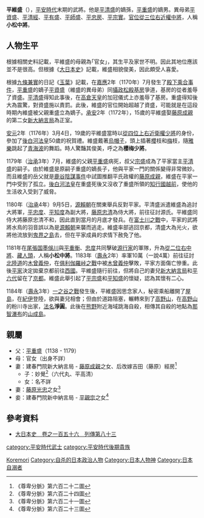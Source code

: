 {{日本武士
|名稱= 平维盛
|圖片名稱= 
|圖片大小= 
|圖片說明= 
|時代= [[平安时代|平安时代]]后期
|出生日期=（[[保元|保元]]二年）<br/>1157年
|出生地點= 
|逝世日期=（[[元历|元历]]元年三月廿八日）<br/>1184年5月10日（27歲）
|逝世地點= 
|假名= たいら の これもり
|羅馬字= Taira no Koremori 
|幼名= 
|改名= 
|别名= 
|諡号= 
|神号= 
|戒名= 
|洗禮名= 
|墓所= 
|朝廷官位=从三位右近卫权中将 
|幕府職位= 
|主君=[[后白河法皇|后白河法皇]]→[[高仓天皇|高仓天皇]]→[[安德天皇|安德天皇]] 
|藩= 
|氏族=伊势平氏 
|父母= [[平重盛|平重盛]]<br/>官女
|養父= 
|養母= 
|兄弟= [[平资盛|平资盛]]<br/>[[平清经|平清经]]<br/>[[平有盛|平有盛]]<br/>[[平师盛|平师盛]]<br/>[[平忠房|平忠房]]<br/>[[平宗实|平宗实]]
|姐妹= 
|正室= [[藤原成亲|藤原成亲]]之女（[[平滋子|建春门院]]新大纳言）
|側室= 藤原光忠之女<br/>平亲宗之女（[[平滋子|建春门院]]新中纳言）
|嗣子= 妙觉
|嗣女= 女儿一人
|養子= 
|養女= 
}}
{{japanese|japanese=平 維盛|kana=たいら の これもり|romaji=Taira no Koremori}}
'''平維盛'''（{{bd|1157年|（[[保元|保元]]2年）|1184年|5月10日（[[元曆|元曆]]元年3月28日）|}}），[[平安時代|平安時代]]末期的武將。他是[[平清盛|平清盛]]的嫡孫，[[平重盛|平重盛]]的嫡男。異母弟[[平資盛|平資盛]]、[[平清經|平清經]]、[[平有盛|平有盛]]、[[平師盛|平師盛]]、[[平忠房|平忠房]]、[[平宗實|平宗實]]。[[官位|官位]][[從三位|從三位]][[右近權中將|右近權中將]]，人稱'''小松中將'''。

==人物生平==
根據相關史料記載，平維盛的母親為｢官女｣，其生平及家世不明。因此其地位應該並不是很高。但根據《[[大日本史|大日本史]]》記載，維盛相貌俊美，因此頗受人喜愛。

根據[[九條兼實|九條兼實]]的日記《[[玉葉|玉葉]]》記載，在[[嘉應_(高倉天皇)|嘉應]]2年（1170年）7月發生了[[殿下乘合事件|殿下乘合事件]]，[[平重盛|平重盛]]的嫡子[[平資盛|平資盛]]（維盛的異母弟）同[[攝政|攝政]][[松殿基房|松殿基房]]爭道，基房的從者羞辱了資盛。[[平清盛|平清盛]]得知此事後，在[[高倉天皇|高倉天皇]]的加冠儀式上亦羞辱了基房。重盛得知後大為震驚，對資盛施以責罰。此後，維盛的官位開始超越了資盛，可能就是在這段時期內維盛被父親重盛立為嫡子。[[承安_(日本)|承安]]2年（1172年），15歲的平維盛娶[[藤原成親|藤原成親]]的第二女[[新大納言局|新大納言局]]為正室。

[[安元|安元]]2年（1176年）3月4日，19歲的平維盛當時以[[從四位上|從四位上]][[右近衛權少將|右近衛權少將]]的身份，參加了[[後白河法皇|後白河法皇]]50歲的祝賀禮。維盛戴著[[烏帽子|烏帽子]]，頭上插著[[櫻|櫻]]枝和[[梅|梅]]枝，隨[[雅樂|雅樂]]跳起了[[青海波_(雅乐)|青海波]]的舞蹈。時人驚豔其俊美，呼之為'''櫻梅少將'''。

1179年（[[治承|治承]]3年）7月，維盛的父親[[平重盛|平重盛]]病死，叔父[[平宗盛|宗盛]]成為了平家當主[[平清盛|平清盛]]的嗣子。由於維盛是原嗣子重盛的嫡長子，他與平家一門的關係變得非常微妙。而且維盛的岳父就是[[鹿谷陰謀事件|鹿谷陰謀事件]]中試圖推翻平氏政權的[[藤原成親|藤原成親]]，維盛在平家一門中受到了孤立。[[後白河法皇|後白河法皇]]在重盛死後又沒收了重盛所領的[[知行國|知行國]][[越前國|越前]]，使他的生活收入受到了威脅。

1180年（[[治承|治承]]4年）9月5日，[[源賴朝|源賴朝]]在關東舉兵反對平家。平清盛派遣維盛為追討大將軍，[[平忠度|平忠度]]、[[平知度|平知度]]為副大將，[[藤原忠清|藤原忠清]]為侍大將，前往征討源氏。平維盛同侍大將藤原忠清不和，因此直到當月的月底才發兵。在[[富士川之戰|富士川之戰]]中，平家的武將將水鳥的羽音誤以為是[[源賴朝|源賴朝]]来襲而逃走。維盛率部逃回京都，清盛大為光火，欲將他流放到[[鬼界之島|鬼界之島]]去，但在平家成員的求情下赦免了他。

1181年在[[尾張国|尾張国]][[墨俁川之戰|墨俁川]]與[[平重衡|平重衡]]、[[平忠度|忠度]]共同擊破[[源行家|源行家]]的軍隊，升為[[從二位|從二位]][[右中將|右中將]]、[[藏人頭|藏人頭]]，人稱'''小松中將'''。1183年（[[壽永|壽永]]2年）率軍10萬（一說4萬）前往征討[[北陸道|北陸道]]的[[木曾義仲|木曾義仲]]，在[[俱利伽羅峠之戰|俱利伽羅峠之戰]]中被[[木曾義仲|木曾義仲]]擊敗，平家方面傷亡慘重。此後[[平家|平家]]決定拋棄京都前往[[西國|西國]]。平維盛隨行前往，但將自己的妻兒[[新大納言局|新大納言局]]和[[平六代|平六代]]留在了[[京都|京都]]。維盛此舉引起了[[平宗盛|平宗盛]]和[[平知盛|平知盛]]的懷疑，認為其懷有二心。

1184年（[[壽永|壽永]]3年）[[一之谷之戰|一之谷之戰]]發生後，平維盛因思念家人，秘密乘船離開了[[屋島|屋島]]，在[[紀伊國|紀伊]]登陸，欲與妻兒相會；但由於道路阻塞，輾轉來到了[[高野山|高野山]]，在[[高野山|高野山]]的粉川寺出家，[[法名|法名]]'''淨圓'''。此後在[[熊野|熊野]]附近海域跳海自殺，相傳其自殺的地點為[[那智瀑布|那智瀑布]]的[[山成島|山成島]]。

==親屬==
*父：[[平重盛|平重盛]]（1138 - 1179）
*母：官女（出身不詳）
*妻：建春門院新大納言局 - [[藤原成親|藤原成親]]之女、后改嫁吉田（藤原）經房<ref>《尊卑分脈》第六百二十二圖</ref>
**子：妙覺<ref>《尊卑分脈》第六百二十四圖</ref>（六代丸、平高清）
**女：名不詳
*妻：[[藤原光忠|藤原光忠]]之女<ref>《尊卑分脈》第六百二十一圖</ref>
*妾：建春門院新中納言局 - [[平親宗|平親宗]]之女<ref>《尊卑分脈》第六百二十三圖</ref>

==參考資料==
<references />
*[http://miko.org/~uraki/kuon/furu/text/dainihonsi/dns156.htm 大日本史　卷之一百五十六　列傳第八十三] {{Wayback|url=http://miko.org/~uraki/kuon/furu/text/dainihonsi/dns156.htm |date=20100713083952 }}

{{Authority control}}
{{DEFAULTSORT:Taira no Koremori}}

[[category:平安時代武士|category:平安時代武士]]
[[category:平安時代後期貴族|category:平安時代後期貴族]]
[[Category:平家|Koremori]]
[[Category:自杀的日本政治人物|Category:自杀的日本政治人物]]
[[Category:日本人物神|Category:日本人物神]]
[[Category:日本自溺者|Category:日本自溺者]]